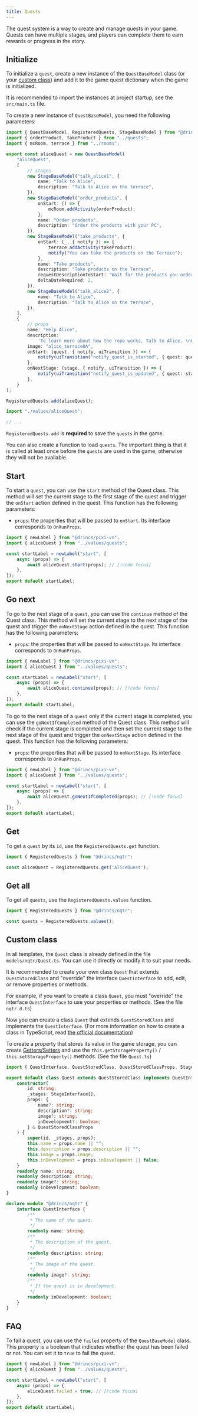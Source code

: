 ```yaml
---
title: Quests
---
```



The quest system is a way to create and manage quests in your game. Quests can have multiple stages, and players can complete them to earn rewards or progress in the story.

## Initialize

To initialize a `quest`, create a new instance of the `QuestBaseModel` class (or your [custom class](#custom-class)) and add it to the game quest dictionary when the game is initialized.

<Callout type="info">

It is recommended to import the instances at project startup, see the `src/main.ts` file.

</Callout>

To create a new instance of `QuestBaseModel`, you need the following parameters:

```ts tab="values/aliceQuest.ts"
import { QuestBaseModel, RegisteredQuests, StageBaseModel } from "@drincs/nqtr";
import { orderProduct, takeProduct } from "../quests";
import { mcRoom, terrace } from "../rooms";

export const aliceQuest = new QuestBaseModel(
    "aliceQuest",
    [
        // stages
        new StageBaseModel("talk_alice1", {
            name: "Talk to Alice",
            description: "Talk to Alice on the terrace",
        }),
        new StageBaseModel("order_products", {
            onStart: () => {
                mcRoom.addActivity(orderProduct);
            },
            name: "Order products",
            description: "Order the products with your PC",
        }),
        new StageBaseModel("take_products", {
            onStart: (_, { notify }) => {
                terrace.addActivity(takeProduct);
                notify("You can take the products on the Terrace");
            },
            name: "Take products",
            description: "Take products on the Terrace",
            requestDescriptionToStart: "Wait for the products you ordered to arrive (2 day)",
            deltaDateRequired: 2,
        }),
        new StageBaseModel("talk_alice2", {
            name: "Talk to Alice",
            description: "Talk to Alice on the terrace",
        }),
    ],
    {
        // props
        name: "Help Alice",
        description:
            'To learn more about how the repo works, Talk to Alice. \nGoing when she is there will automatically start an "Event" (see aliceQuest.tsx to learn more). \nAfter that an action will be added to open the pc, in MC room. \n\n(during the quest you can talk to Alice and you will see her talking during the quests of the same Quest)',
        image: "alice_terrace0A",
        onStart: (quest, { notify, uiTransition }) => {
            notify(uiTransition("notify_quest_is_started", { quest: quest.name }));
        },
        onNextStage: (stage, { notify, uiTransition }) => {
            notify(uiTransition("notify_quest_is_updated", { quest: stage.name }));
        },
    }
);

RegisteredQuests.add(aliceQuest);
```

```ts tab="src/main.ts"
import "./values/aliceQuest";

// ...
```

`RegisteredQuests.add` is **required** to save the `quests` in the game.

You can also create a function to load `quests`. The important thing is that it is called at least once before the `quests` are used in the game, otherwise they will not be available.

## Start

To start a `quest`, you can use the `start` method of the Quest class. This method will set the current stage to the first stage of the quest and trigger the `onStart` action defined in the quest. This function has the following parameters:

- `props`: the properties that will be passed to `onStart`. Its interface corresponds to <DynamicLink href="/nqtr#onrunprops">`OnRunProps`</DynamicLink>.

```ts tab="labels/startLabel.ts"
import { newLabel } from "@drincs/pixi-vn";
import { aliceQuest } from "../values/quests";

const startLabel = newLabel("start", [
    async (props) => {
        await aliceQuest.start(props); // [!code focus]
    },
]);
export default startLabel;
```

## Go next

To go to the next stage of a `quest`, you can use the `continue` method of the Quest class. This method will set the current stage to the next stage of the quest and trigger the `onNextStage` action defined in the quest. This function has the following parameters:

- `props`: the properties that will be passed to `onNextStage`. Its interface corresponds to <DynamicLink href="/nqtr#onrunprops">`OnRunProps`</DynamicLink>.

```ts tab="labels/startLabel.ts"
import { newLabel } from "@drincs/pixi-vn";
import { aliceQuest } from "../values/quests";

const startLabel = newLabel("start", [
    async (props) => {
        await aliceQuest.continue(props); // [!code focus]
    },
]);
export default startLabel;
```

<Accordions>

<Accordion title="Go next only if is completed" id="go-next-only-if-is-completed">

To go to the next stage of a `quest` only if the current stage is completed, you can use the `goNextIfCompleted` method of the Quest class. This method will check if the current stage is completed and then set the current stage to the next stage of the quest and trigger the `onNextStage` action defined in the quest. This function has the following parameters:

- `props`: the properties that will be passed to `onNextStage`. Its interface corresponds to <DynamicLink href="/nqtr#onrunprops">`OnRunProps`</DynamicLink>.

```ts tab="labels/startLabel.ts"
import { newLabel } from "@drincs/pixi-vn";
import { aliceQuest } from "../values/quests";

const startLabel = newLabel("start", [
    async (props) => {
        await aliceQuest.goNextIfCompleted(props); // [!code focus]
    },
]);
export default startLabel;
```

</Accordion>

</Accordions>

## Get

To get a `quest` by its `id`, use the `RegisteredQuests.get` function.

```ts
import { RegisteredQuests } from "@drincs/nqtr";

const aliceQuest = RegisteredQuests.get('aliceQuest');
```

## Get all

To get all `quests`, use the `RegisteredQuests.values` function.

```ts
import { RegisteredQuests } from "@drincs/nqtr";

const quests = RegisteredQuests.values();
```

## Custom class

<Callout title="Templates" type="info">

In all templates, the `Quest` class is already defined in the file `models/nqtr/Quest.ts`. You can use it directly or modify it to suit your needs.

</Callout>

It is recommended to create your own class `Quest` that extends `QuestStoredClass` and "override" the interface `QuestInterface` to add, edit, or remove properties or methods.

For example, if you want to create a class `Quest`, you must "override" the interface `QuestInterface` to use your properties or methods. (See the file `nqtr.d.ts`)

Now you can create a class `Quest` that extends `QuestStoredClass` and implements the `QuestInterface`. (For more information on how to create a class in TypeScript, read [the official documentation](https://www.typescriptlang.org/docs/handbook/2/classes.html))

To create a property that stores its value in the game storage, you can create [Getters/Setters](https://www.typescriptlang.org/docs/handbook/2/classes.html#getters--setters) and use the `this.getStorageProperty()` / `this.setStorageProperty()` methods. (See the file `Quest.ts`)

```ts tab="models/nqtr/Quest.ts"
import { QuestInterface, QuestStoredClass, QuestStoredClassProps, StageInterface } from "@drincs/nqtr";

export default class Quest extends QuestStoredClass implements QuestInterface {
    constructor(
        id: string,
        _stages: StageInterface[],
        props: {
            name?: string;
            description?: string;
            image?: string;
            inDevelopment?: boolean;
        } & QuestStoredClassProps
    ) {
        super(id, _stages, props);
        this.name = props.name || "";
        this.description = props.description || "";
        this.image = props.image;
        this.inDevelopment = props.inDevelopment || false;
    }
    readonly name: string;
    readonly description: string;
    readonly image?: string;
    readonly inDevelopment: boolean;
}
```

```ts tab="nqtr.d.ts"
declare module "@drincs/nqtr" {
    interface QuestInterface {
        /**
         * The name of the quest.
         */
        readonly name: string;
        /**
         * The description of the quest.
         */
        readonly description: string;
        /**
         * The image of the quest.
         */
        readonly image?: string;
        /**
         * If the quest is in development.
         */
        readonly inDevelopment: boolean;
    }
}
```

## FAQ

<Accordions>

<Accordion title="Fail a quest" id="fail-quest">

To fail a quest, you can use the `failed` property of the `QuestBaseModel` class. This property is a boolean that indicates whether the quest has been failed or not. You can set it to `true` to fail the quest.

```ts tab="labels/startLabel.ts"
import { newLabel } from "@drincs/pixi-vn";
import { aliceQuest } from "../values/quests";

const startLabel = newLabel("start", [
    async (props) => {
        aliceQuest.failed = true; // [!code focus]
    },
]);
export default startLabel;
```

</Accordion>

</Accordions>

